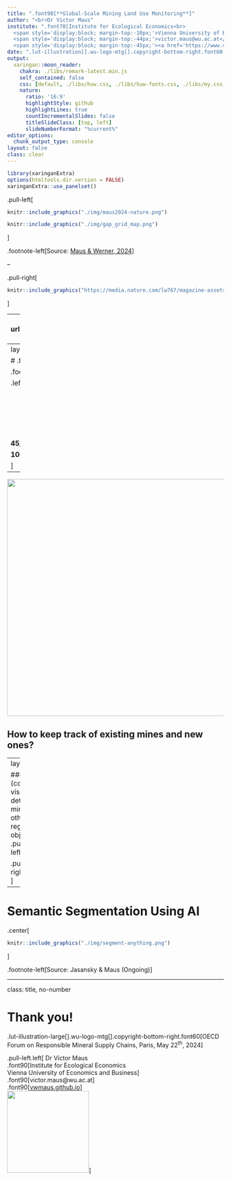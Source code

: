 ```yaml
---
title: ".font90[**Global-Scale Mining Land Use Monitoring**]"
author: "<br>Dr Victor Maus"
institute: ".font70[Institute for Ecological Economics<br>
  <span style='display:block; margin-top:-10px;'>Vienna University of Economics and Business</span><br>
  <span style='display:block; margin-top:-44px;'>victor.maus@wu.ac.at</span><br>
  <span style='display:block; margin-top:-45px;'><a href='https://www.victor-maus.com'>www.victor-maus.com</a><br>]</span>"
date: ".lut-illustration[].wu-logo-mtg[].copyright-bottom-right.font60[OECD Forum on Responsible Mineral Supply Chains, Paris, May 22<sup>nd</sup>, 2024]"
output: 
  xaringan::moon_reader:
    chakra: ./libs/remark-latest.min.js
    self_contained: false
    css: [default, ./libs/huw.css, ./libs/huw-fonts.css, ./libs/my.css, ./libs/tachyons-min.css]
    nature:
      ratio: '16:9'
      highlightStyle: github
      highlightLines: true
      countIncrementalSlides: false
      titleSlideClass: [top, left]
      slideNumberFormat: "%current%"
editor_options:
  chunk_output_type: console
layout: false
class: clear
---
```


```r
library(xaringanExtra)
options(htmltools.dir.version = FALSE)
xaringanExtra::use_panelset()
```

.pull-left[
```r
knitr::include_graphics("./img/maus2024-nature.png")
```
```r
knitr::include_graphics("./img/gap_grid_map.png")
```
]

.footnote-left[Source: [Maus & Werner, 2024](http://doi.org/10.1038/d41586-023-04090-3)]

--

.pull-right[
```r
knitr::include_graphics("https://media.nature.com/lw767/magazine-assets/d41586-023-04090-3/d41586-023-04090-3_26550018.png?as=webp")
```
]

---
layout: false
class: clear, center
background-image: url(https://www.esa.int/var/esa/storage/images/applications/observing_the_earth/copernicus/sentinel-2/19729272-10-eng-GB/Sentinel-2_pillars.jpg)
background-size: cover

# .font-light.font90[Due Diligence Needs Systematically Produced Data]

.cc-bottom-left.font-light[Image: © <a href="https://www.esa.int/Applications/Observing_the_Earth/Copernicus/Sentinel-2">European Space Agency (ESA)</a>]

<!-- .center.font140.font-light[**Satellite earth observation is the only feasible data source available globally**] -->



---
layout: false
class: clear
background-image: url(./img/global-mining-map.png)
background-size: cover

# .font-light[Global Mining Land Use]

.footnote-right[.font-light.font120[[Maus et al. (2020, 2022) Nature Sci. Data](http://doi.org/10.1038/s41597-022-01547-4) Figure: [FINEPRINT Viewer](https://www.fineprint.global/viewer)]]

.left-column.pl1.mt0.font120.left.bottom.font-light[
<br><br><br><br><br><br><br>
**45,000 Polygons**

**100,000 km²**

]


---
<img src="https://www.victor-maus.com/assets/talks/img/mine-time-tag.png" height="550"/>

## How to keep track of existing mines and new ones?


---
layout: false

### Can AI (computer vision) detect mines like other more regular objects?
.pull-left.center[
<div class="copyright-container">
  <img src="https://www.victor-maus.com/assets/talks/img/dog-by-Tiina-Hayha-CC-BY-SA-4-0.jpg" height="500"/>
  <div class="copyright-bottom-left2">Photo by Tiina Häyhä <a href='https://creativecommons.org/licenses/by-sa/4.0'>CC BY-SA 4.0 license</a></div>
</div>
]

.pull-right.center[
<div class="copyright-container">
  <img src="https://www.victor-maus.com/assets/talks/img/carajas-mine-satellite-dog.png" height="500"/>
  <div class="copyright-bottom-left2">Screenshots of <a href="https://goo.gl/maps/xDkqyGdMAn8ZJTZJ7">Google Maps</a></div>
</div>
]


---

# Semantic Segmentation Using AI

.center[
```r
knitr::include_graphics("./img/segment-anything.png")
```
]

.footnote-left[Source: Jasansky & Maus (Ongoing)]



---
class: title, no-number

# Thank you!
.lut-illustration-large[].wu-logo-mtg[].copyright-bottom-right.font60[OECD Forum on Responsible Mineral Supply Chains, Paris, May 22<sup>th</sup>, 2024]


.pull-left.left[
Dr Victor Maus<br>.font90[Institute for Ecological Economics<br>Vienna University of Economics and Business]<br>.font90[victor.maus@wu.ac.at]<br>.font90[<a href='https://vwmaus.github.io'>vwmaus.github.io</a>]<br>
<img src="./../img/qrcode_www.victor-maus.com.png" height="190"/>
]
